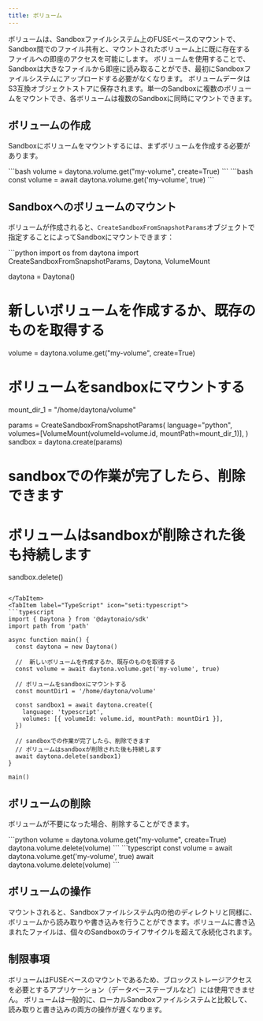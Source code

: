 ```yaml
---
title: ボリューム
---
```



ボリュームは、Sandboxファイルシステム上のFUSEベースのマウントで、Sandbox間でのファイル共有と、マウントされたボリューム上に既に存在するファイルへの即座のアクセスを可能にします。
ボリュームを使用することで、Sandboxは大きなファイルから即座に読み取ることができ、最初にSandboxファイルシステムにアップロードする必要がなくなります。
ボリュームデータはS3互換オブジェクトストアに保存されます。単一のSandboxに複数のボリュームをマウントでき、各ボリュームは複数のSandboxに同時にマウントできます。

## ボリュームの作成

Sandboxにボリュームをマウントするには、まずボリュームを作成する必要があります。

<Tabs>
  <TabItem label="Python" icon="seti:python">
    ```bash
    volume = daytona.volume.get("my-volume", create=True)
    ```
  </TabItem>
  <TabItem label="TypeScript" icon="seti:typescript">
    ```bash
    const volume = await daytona.volume.get('my-volume', true)
    ```
  </TabItem>
</Tabs>

## Sandboxへのボリュームのマウント

ボリュームが作成されると、`CreateSandboxFromSnapshotParams`オブジェクトで指定することによってSandboxにマウントできます：

<Tabs>
<TabItem label="Python" icon="seti:python">
```python
import os
from daytona import CreateSandboxFromSnapshotParams, Daytona, VolumeMount

daytona = Daytona()

# 新しいボリュームを作成するか、既存のものを取得する

volume = daytona.volume.get("my-volume", create=True)

# ボリュームをsandboxにマウントする

mount_dir_1 = "/home/daytona/volume"

params = CreateSandboxFromSnapshotParams(
language="python",
volumes=[VolumeMount(volumeId=volume.id, mountPath=mount_dir_1)],
)
sandbox = daytona.create(params)

# sandboxでの作業が完了したら、削除できます

# ボリュームはsandboxが削除された後も持続します

sandbox.delete()

```

</TabItem>
<TabItem label="TypeScript" icon="seti:typescript">
```typescript
import { Daytona } from '@daytonaio/sdk'
import path from 'path'

async function main() {
  const daytona = new Daytona()

  //  新しいボリュームを作成するか、既存のものを取得する
  const volume = await daytona.volume.get('my-volume', true)

  // ボリュームをsandboxにマウントする
  const mountDir1 = '/home/daytona/volume'

  const sandbox1 = await daytona.create({
    language: 'typescript',
    volumes: [{ volumeId: volume.id, mountPath: mountDir1 }],
  })

  // sandboxでの作業が完了したら、削除できます
  // ボリュームはsandboxが削除された後も持続します
  await daytona.delete(sandbox1)
}

main()

```

</TabItem>
</Tabs>

## ボリュームの削除

ボリュームが不要になった場合、削除することができます。

<Tabs>
  <TabItem label="Python" icon="seti:python">
    ```python
    volume = daytona.volume.get("my-volume", create=True)
    daytona.volume.delete(volume)
    ```
  </TabItem>
  <TabItem label="TypeScript" icon="seti:typescript">
    ```typescript
    const volume = await daytona.volume.get('my-volume', true)
    await daytona.volume.delete(volume)
    ```
  </TabItem>
</Tabs>

## ボリュームの操作

マウントされると、Sandboxファイルシステム内の他のディレクトリと同様に、ボリュームから読み取りや書き込みを行うことができます。ボリュームに書き込まれたファイルは、個々のSandboxのライフサイクルを超えて永続化されます。

## 制限事項

ボリュームはFUSEベースのマウントであるため、ブロックストレージアクセスを必要とするアプリケーション（データベーステーブルなど）には使用できません。
ボリュームは一般的に、ローカルSandboxファイルシステムと比較して、読み取りと書き込みの両方の操作が遅くなります。

